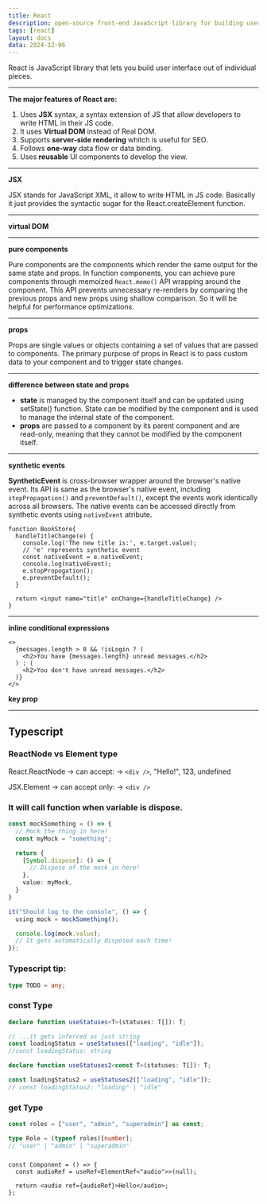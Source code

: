 ```yaml
---
title: React
description: open-source front-end JavaScript library for building user interface
tags: [react]
layout: docs
data: 2024-12-06
---
```


React is JavaScript library that lets you build user interface out of individual pieces.

---

**The major features of React are:**

1. Uses **JSX** syntax, a syntax extension of JS that allow developers to write HTML in their JS code.
2. It uses **Virtual DOM** instead of Real DOM.
3. Supports **server-side rendering** whitch is useful for SEO.
4. Follows **one-way** data flow or data binding.
5. Uses **reusable** UI components to develop the view.

---

**JSX**

JSX stands for JavaScript XML, it allow to write HTML in JS code. Basically it just provides the syntactic sugar for the React.createElement function.

---

**virtual DOM**

---

**pure components**

Pure components are the components which render the same output for the same state and props. In function components,
you can achieve pure components through memoized `React.memo()` API wrapping around the component. This API prevents unnecessary re-renders by comparing the previous
props and new props using shallow comparison. So it will be helpful for performance optimizations.

---

**props**

Props are single values or objects containing a set of values that are passed to components.
The primary purpose of props in React is to pass custom data to your component and to trigger state changes.

---

**difference between state and props**

- **state** is managed by the component itself and can be updated using setState() function. State can be modified by the component and is used to manage the internal state of the component.
- **props** are passed to a component by its parent component and are read-only, meaning that they cannot be modified by the component itself.

---

**synthetic events**

**SyntheticEvent** is cross-browser wrapper around the browser's native event.
Its API is same as the browser's native event, including `stopPropagation()` and `preventDefault()`,
except the events work identically across all browsers. The native events can be accessed directly from synthetic events using `nativeEvent` atribute.

```tsx
function BookStore{
  handleTitleChange(e) {
    console.log('The new title is:', e.target.value);
    // 'e' represents synthetic event
    const nativeEvent = e.nativeEvent;
    console.log(nativeEvent);
    e.stopPropogation();
    e.preventDefault();
  }

  return <input name="title" onChange={handleTitleChange} />
}

```

---

**inline conditional expressions**

```tsx
<>
  {messages.length > 0 && !isLogin ? (
    <h2>You have {messages.length} unread messages.</h2>
  ) : (
    <h2>You don't have unread messages.</h2>
  )}
</>
```

**key prop**

---

## Typescript

### ReactNode vs Element type

React.ReactNode -> can accept: -> `<div />`, "Hello!", 123, undefined

JSX.Element -> can accept only: -> `<div />`

### It will call function when variable is dispose.

```ts
const mockSomething = () => {
  // Mock the thing in here!
  const myMock = "something";

  return {
    [Symbol.dispose]: () => {
      // Dispose of the mock in here!
    },
    value: myMock,
  }
}

it("Should log to the console", () => {
  using mock = mockSomething();

  console.log(mock.value);
  // It gets automatically disposed each time!
});

```

### Typescript tip:

```ts
type TODO = any;
```

### const Type

```ts
declare function useStatuses<T>(statuses: T[]): T;

// ...it gets inferred as just string
const loadingStatus = useStatuses(["loading", "idle"]);
//const loadingStatus: string
```

```ts
declare function useStatuses2<const T>(statuses: T[]): T;

const loadingStatus2 = useStatuses2(["loading", "idle"]);
// const loadingStatus2: "loading" | "idle"
```

### get Type

```ts
const roles = ["user", "admin", "superadmin"] as const;

type Role = (typeof roles)[number];
// "user" | "admin" | "superadmin"
```

###

```tsx
const Component = () => {
  const audioRef = useRef<ElementRef<"audio">>(null);

  return <audio ref={audioRef}>Hello</audio>;
};
```
